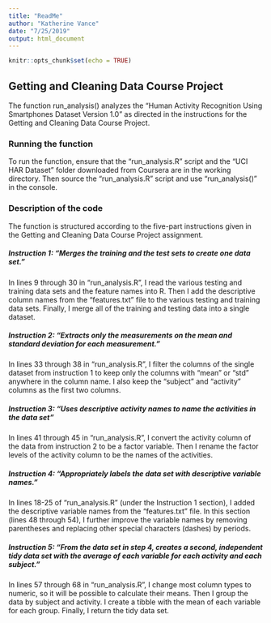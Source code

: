 ```yaml
---
title: "ReadMe"
author: "Katherine Vance"
date: "7/25/2019"
output: html_document
---
```


```r
knitr::opts_chunk$set(echo = TRUE)
```

## Getting and Cleaning Data Course Project

The function run_analysis() analyzes the "Human Activity Recognition Using Smartphones Dataset Version 1.0" as directed in the instructions for the Getting and Cleaning Data Course Project.  

### Running the function

To run the function, ensure that the "run_analysis.R" script and the "UCI HAR Dataset" folder downloaded from Coursera are in the working directory.  Then source the "run_analysis.R" script and use "run_analysis()" in the console.

### Description of the code

The function is structured according to the five-part instructions given in the Getting and Cleaning Data Course Project assignment.

##### Instruction 1: "Merges the training and the test sets to create one data set."
In lines 9 through 30 in "run_analysis.R", I read the various testing and training data sets and the feature names into R.  Then I add the descriptive column names from the "features.txt" file to the various testing and training data sets.  Finally, I merge all of the training and testing data into a single dataset. 

##### Instruction 2: "Extracts only the measurements on the mean and standard deviation for each measurement."
In lines 33 through 38 in "run_analysis.R", I filter the columns of the single dataset from instruction 1 to keep only the columns with "mean" or "std" anywhere in the column name.  I also keep the "subject" and "activity" columns as the first two columns. 

##### Instruction 3: "Uses descriptive activity names to name the activities in the data set"
In lines 41 through 45 in "run_analysis.R", I convert the activity column of the data from instruction 2 to be a factor variable. Then I rename the factor levels of the activity column to be the names of the activities.

##### Instruction 4: "Appropriately labels the data set with descriptive variable names."
In lines 18-25 of "run_analysis.R" (under the Instruction 1 section), I added the descriptive variable names from the "features.txt" file. In this section (lines 48 through 54), I further improve the variable names by removing parentheses and replacing other special characters (dashes) by periods.

##### Instruction 5: "From the data set in step 4, creates a second, independent tidy data set with the average of each variable for each activity and each subject."
In lines 57 through 68 in "run_analysis.R", I change most column types to numeric, so it will be possible to calculate their means. Then I group the data by subject and activity. I create a tibble with the mean of each variable for each group. Finally, I return the tidy data set.